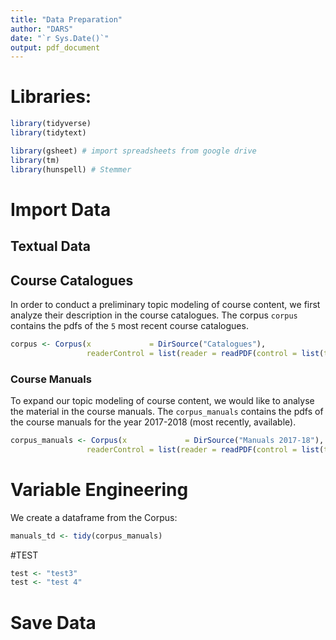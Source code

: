 ```yaml
---
title: "Data Preparation"
author: "DARS"
date: "`r Sys.Date()`"
output: pdf_document
---
```

# Libraries:
```r
library(tidyverse)
library(tidytext) 

library(gsheet) # import spreadsheets from google drive
library(tm)
library(hunspell) # Stemmer
```

# Import Data

## Textual Data

## Course Catalogues
In order to conduct a preliminary topic modeling of course content, we first analyze their description in the course catalogues. The corpus `corpus` contains the pdfs of the `5` most recent course catalogues.
```r
corpus <- Corpus(x             = DirSource("Catalogues"),
                 readerControl = list(reader = readPDF(control = list(text = "-layout"))))
```

### Course Manuals
To expand our topic modeling of course content, we would like to analyse the material in the course manuals. The `corpus_manuals` contains the pdfs of the course manuals for the year 2017-2018 (most recently, available).
```r
corpus_manuals <- Corpus(x             = DirSource("Manuals 2017-18"),
                 readerControl = list(reader = readPDF(control = list(text = "-layout"))))
```

# Variable Engineering
We create a dataframe from the Corpus:
```r

manuals_td <- tidy(corpus_manuals)

```
#TEST
```r
test <- "test3"
test <- "test 4"
```

# Save Data

